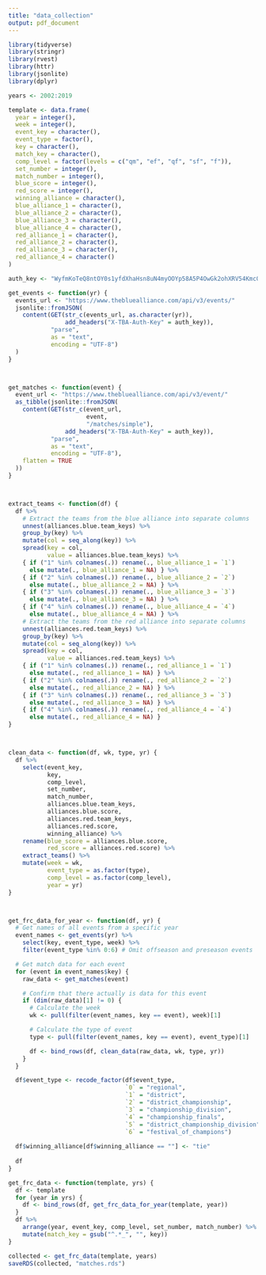 ```yaml
---
title: "data_collection"
output: pdf_document
---
```


```r
library(tidyverse)
library(stringr)
library(rvest)
library(httr)
library(jsonlite)
library(dplyr)

years <- 2002:2019
```

```r

template <- data.frame(
  year = integer(),
  week = integer(),
  event_key = character(),
  event_type = factor(),
  key = character(),
  match_key = character(),
  comp_level = factor(levels = c("qm", "ef", "qf", "sf", "f")),
  set_number = integer(),
  match_number = integer(),
  blue_score = integer(),
  red_score = integer(),
  winning_alliance = character(),
  blue_alliance_1 = character(),
  blue_alliance_2 = character(),
  blue_alliance_3 = character(),
  blue_alliance_4 = character(),
  red_alliance_1 = character(),
  red_alliance_2 = character(),
  red_alliance_3 = character(),
  red_alliance_4 = character()
)

auth_key <- "WyfmKoTeQ8ntOY0s1yfdXhaHsn8uN4myOOYp58A5P4OwGk2ohXRV54Kmc0tHJ7CM"

get_events <- function(yr) {
  events_url <- "https://www.thebluealliance.com/api/v3/events/"
  jsonlite::fromJSON(
    content(GET(str_c(events_url, as.character(yr)), 
                add_headers("X-TBA-Auth-Key" = auth_key)), 
            "parse", 
            as = "text", 
            encoding = "UTF-8")
  )
}



get_matches <- function(event) {
  event_url <- "https://www.thebluealliance.com/api/v3/event/"
  as_tibble(jsonlite::fromJSON(
    content(GET(str_c(event_url, 
                      event, 
                      "/matches/simple"), 
                add_headers("X-TBA-Auth-Key" = auth_key)), 
            "parse", 
            as = "text", 
            encoding = "UTF-8"),
    flatten = TRUE
  ))
}



extract_teams <- function(df) {
  df %>%
    # Extract the teams from the blue alliance into separate columns
    unnest(alliances.blue.team_keys) %>%
    group_by(key) %>%
    mutate(col = seq_along(key)) %>%
    spread(key = col, 
           value = alliances.blue.team_keys) %>%
    { if ("1" %in% colnames(.)) rename(., blue_alliance_1 = `1`)
      else mutate(., blue_alliance_1 = NA) } %>%
    { if ("2" %in% colnames(.)) rename(., blue_alliance_2 = `2`)
      else mutate(., blue_alliance_2 = NA) } %>%
    { if ("3" %in% colnames(.)) rename(., blue_alliance_3 = `3`)
      else mutate(., blue_alliance_3 = NA) } %>%
    { if ("4" %in% colnames(.)) rename(., blue_alliance_4 = `4`)
      else mutate(., blue_alliance_4 = NA) } %>%
    # Extract the teams from the red alliance into separate columns
    unnest(alliances.red.team_keys) %>%
    group_by(key) %>%
    mutate(col = seq_along(key)) %>%
    spread(key = col, 
           value = alliances.red.team_keys) %>%
    { if ("1" %in% colnames(.)) rename(., red_alliance_1 = `1`)
      else mutate(., red_alliance_1 = NA) } %>%
    { if ("2" %in% colnames(.)) rename(., red_alliance_2 = `2`)
      else mutate(., red_alliance_2 = NA) } %>%
    { if ("3" %in% colnames(.)) rename(., red_alliance_3 = `3`)
      else mutate(., red_alliance_3 = NA) } %>%
    { if ("4" %in% colnames(.)) rename(., red_alliance_4 = `4`)
      else mutate(., red_alliance_4 = NA) }
}



clean_data <- function(df, wk, type, yr) {
  df %>%
    select(event_key,
           key,
           comp_level,
           set_number,
           match_number,
           alliances.blue.team_keys,
           alliances.blue.score,
           alliances.red.team_keys,
           alliances.red.score,
           winning_alliance) %>%
    rename(blue_score = alliances.blue.score,
           red_score = alliances.red.score) %>%
    extract_teams() %>%
    mutate(week = wk,
           event_type = as.factor(type),
           comp_level = as.factor(comp_level),
           year = yr)
}



get_frc_data_for_year <- function(df, yr) {
  # Get names of all events from a specific year
  event_names <- get_events(yr) %>%
    select(key, event_type, week) %>%
    filter(event_type %in% 0:6) # Omit offseason and preseason events

  # Get match data for each event
  for (event in event_names$key) {
    raw_data <- get_matches(event)

    # Confirm that there actually is data for this event
    if (dim(raw_data)[1] != 0) {
      # Calculate the week
      wk <- pull(filter(event_names, key == event), week)[1]

      # Calculate the type of event
      type <- pull(filter(event_names, key == event), event_type)[1]

      df <- bind_rows(df, clean_data(raw_data, wk, type, yr))
    }
  }

  df$event_type <- recode_factor(df$event_type, 
                                 `0` = "regional",
                                 `1` = "district",
                                 `2` = "district_championship",
                                 `3` = "championship_division",
                                 `4` = "championship_finals",
                                 `5` = "district_championship_division",
                                 `6` = "festival_of_champions")
  
  df$winning_alliance[df$winning_alliance == ""] <- "tie"
  
  df
}

get_frc_data <- function(template, yrs) {
  df <- template
  for (year in yrs) {
    df <- bind_rows(df, get_frc_data_for_year(template, year))
  }
  df %>%
    arrange(year, event_key, comp_level, set_number, match_number) %>%
    mutate(match_key = gsub("^.*_", "", key))
}

collected <- get_frc_data(template, years)
saveRDS(collected, "matches.rds")
```
